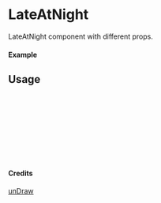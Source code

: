
<Meta of={LateAtNight} title="unDraw/LateAtNight" />

# LateAtNight

LateAtNight component with different props.

#### Example

<Canvas of={LateAtNight.Primary} />

## Usage

```ts
import { LateAtNight } from "yadl-ui";

const Example = () => {
  return (
      <LateAtNight />
  );
};

export default Example;
```

#### Credits
[unDraw](https://undraw.co/illustrations)

